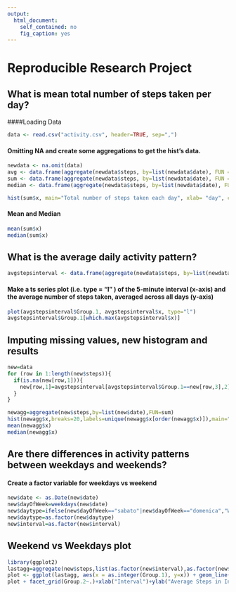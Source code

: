 ```yaml
---
output: 
  html_document: 
    self_contained: no
    fig_caption: yes
---
```

# Reproducible Research Project


## What is mean total number of steps taken per day?

####Loading Data
```r
data <- read.csv("activity.csv", header=TRUE, sep=",")
```
#### Omitting NA and create some aggregations to get the hist's data.
```r
newdata <- na.omit(data)
avg <- data.frame(aggregate(newdata$steps, by=list(newdata$date), FUN = mean))
sum <- data.frame(aggregate(newdata$steps, by=list(newdata$date), FUN = sum))
median <- data.frame(aggregate(newdata$steps, by=list(newdata$date), FUN = median))
```
```r
hist(sum$x, main="Total number of steps taken each day", xlab= "day", col=c("blue"), breaks=20)
```
#### Mean and Median
```r
mean(sum$x)
median(sum$x)
```
## What is the average daily activity pattern?
```r
avgstepsinterval <- data.frame(aggregate(newdata$steps, by=list(newdata$interval), FUN = mean))
```
#### Make a ts series plot (i.e.  type = "l" ) of the 5-minute interval (x-axis) and the average number of steps taken, averaged across all days (y-axis)
```r
plot(avgstepsinterval$Group.1, avgstepsinterval$x, type="l")
avgstepsinterval$Group.1[which.max(avgstepsinterval$x)]
```
## Imputing missing values, new histogram and results
```r
new=data
for (row in 1:length(new$steps)){
  if(is.na(new[row,1])){
    new[row,1]=avgstepsinterval[avgstepsinterval$Group.1==new[row,3],2]
  }
}

newagg=aggregate(new$steps,by=list(new$date),FUN=sum)
hist(newagg$x,breaks=20,labels=unique(newagg$x[order(newagg$x)]),main="Histogram of steps by day",xlab="Steps")
mean(newagg$x)
median(newagg$x)
```
## Are there differences in activity patterns between weekdays and weekends?
#### Create a factor variable for weekdays vs weekend
```r
new$date <- as.Date(new$date)
new$dayOfWeek=weekdays(new$date)
new$daytype=ifelse(new$dayOfWeek=="sabato"|new$dayOfWeek=="domenica","Weekend","Weekday")
new$daytype=as.factor(new$daytype)
new$interval=as.factor(new$interval)
```
## Weekend vs Weekdays plot
```r
library(ggplot2)
lastagg=aggregate(new$steps,list(as.factor(new$interval),as.factor(new$daytype)),mean)
plot <- ggplot(lastagg, aes(x = as.integer(Group.1), y=x)) + geom_line()
plot + facet_grid(Group.2~.)+xlab("Interval")+ylab("Average Steps in Interval")
```